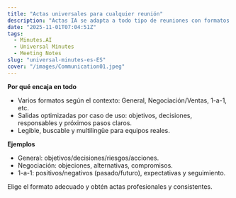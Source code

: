 ```yaml
---
title: "Actas universales para cualquier reunión"
description: "Actas IA se adapta a todo tipo de reuniones con formatos como General, Negociación/Ventas y 1-a-1, generando salidas optimizadas."
date: "2025-11-01T07:04:51Z"
tags:
  - Minutes.AI
  - Universal Minutes
  - Meeting Notes
slug: "universal-minutes-es-ES"
cover: "/images/Communication01.jpeg"
---
```


**Por qué encaja en todo**
- Varios formatos según el contexto: General, Negociación/Ventas, 1-a-1, etc.
- Salidas optimizadas por caso de uso: objetivos, decisiones, responsables y próximos pasos claros.
- Legible, buscable y multilingüe para equipos reales.

**Ejemplos**
- General: objetivos/decisiones/riesgos/acciones.
- Negociación: objeciones, alternativas, compromisos.
- 1-a-1: positivos/negativos (pasado/futuro), expectativas y seguimiento.

Elige el formato adecuado y obtén actas profesionales y consistentes.
